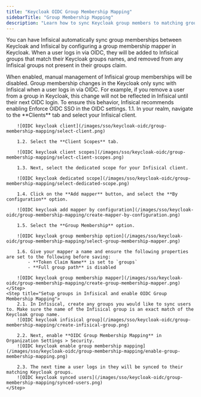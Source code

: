 ```yaml
---
title: "Keycloak OIDC Group Membership Mapping"
sidebarTitle: "Group Membership Mapping"
description: "Learn how to sync Keycloak group members to matching groups in Infisical."
---
```


You can have Infisical automatically sync group
memberships between Keycloak and Infisical by configuring a group membership mapper in Keycloak.
When a user logs in via OIDC, they will be added to Infisical groups that match their Keycloak groups names, and removed from any
Infisical groups not present in their groups claim.

<Info>
    When enabled, manual
    management of Infisical group memberships will be disabled.
</Info>

<Warning>
    Group membership changes in the Keycloak only sync with Infisical when a
    user logs in via OIDC. For example, if you remove a user from a group in Keycloak, this change will not be reflected in Infisical until their next OIDC login. To ensure this behavior, Infisical recommends enabling Enforce OIDC
    SSO in the OIDC settings.
</Warning>


<Steps>
    <Step title="Configure a group membership mapper in Keycloak">
        1.1. In your realm, navigate to the **Clients** tab and select your Infisical client.

        ![OIDC keycloak client](/images/sso/keycloak-oidc/group-membership-mapping/select-client.png)

        1.2. Select the **Client Scopes** tab.

        ![OIDC keycloak client scopes](/images/sso/keycloak-oidc/group-membership-mapping/select-client-scopes.png)

        1.3. Next, select the dedicated scope for your Infisical client.

        ![OIDC keycloak dedicated scope](/images/sso/keycloak-oidc/group-membership-mapping/select-dedicated-scope.png)

        1.4. Click on the **Add mapper** button, and select the **By configuration** option.

        ![OIDC keycloak add mapper by configuration](/images/sso/keycloak-oidc/group-membership-mapping/create-mapper-by-configuration.png)

        1.5. Select the **Group Membership** option.

        ![OIDC keycloak group membership option](/images/sso/keycloak-oidc/group-membership-mapping/select-group-membership-mapper.png)

        1.6. Give your mapper a name and ensure the following properties are set to the following before saving:
            - **Token Claim Name** is set to `groups`
            - **Full group path** is disabled

        ![OIDC keycloak group membership mapper](/images/sso/keycloak-oidc/group-membership-mapping/create-group-membership-mapper.png)
    </Step>
    <Step title="Setup groups in Infisical and enable OIDC Group Membership Mapping">
        2.1. In Infisical, create any groups you would like to sync users to. Make sure the name of the Infisical group is an exact match of the Keycloak group name.
        ![OIDC keycloak infisical group](/images/sso/keycloak-oidc/group-membership-mapping/create-infisical-group.png)

        2.2. Next, enable **OIDC Group Membership Mapping** in Organization Settings > Security.
        ![OIDC keycloak enable group membership mapping](/images/sso/keycloak-oidc/group-membership-mapping/enable-group-membership-mapping.png)

        2.3. The next time a user logs in they will be synced to their matching Keycloak groups.
        ![OIDC keycloak synced users](/images/sso/keycloak-oidc/group-membership-mapping/synced-users.png)
    </Step>
</Steps>